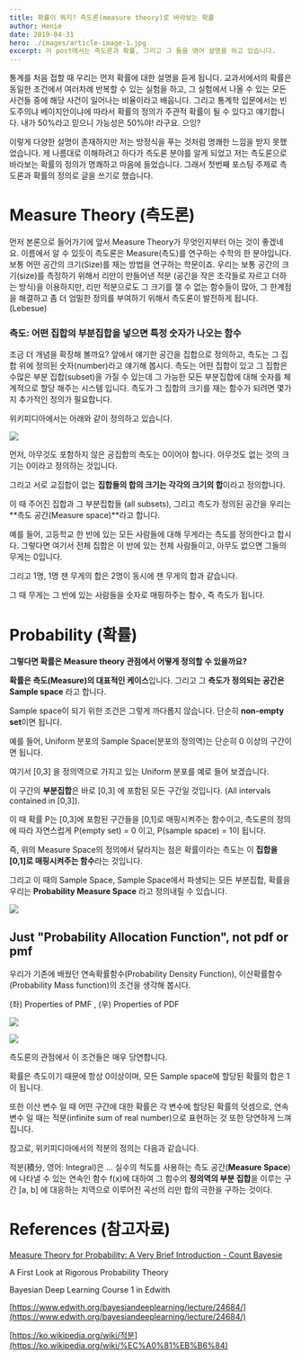 ```yaml
---
title: 확률이 뭐지? 측도론(measure theory)로 바라보는 확률
author: Henie
date: 2019-04-31
hero: ./images/article-image-1.jpg
excerpt: 이 post에서는 측도론과 확률, 그리고 그 둘을 엮어 설명을 하고 있습니다. 
---
```


통계를 처음 접할 때 우리는 먼저 확률에 대한 설명을 듣게 됩니다. 교과서에서의 확률은 동일한 조건에서 여러차례 반복할 수 있는 실험을 하고, 그 실험에서 나올 수 있는 모든 사건들 중에 해당 사건이 일어나는 비율이라고 배웁니다. 그리고 통계학 입문에서는 빈도주의냐 베이지안이냐에 따라서 확률의 정의가 주관적 확률이 될 수 있다고 얘기합니다. 내가 50%라고 믿으니 가능성은 50%야! 라구요. 으잉?

이렇게 다양한 설명이 존재하지만 저는 방정식을 푸는 것처럼 명쾌한 느낌을 받지 못했었습니다. 제 나름대로 이해하려고 하다가 측도론 분야를 알게 되었고 저는 측도론으로 바라보는 확률의 정의가 명쾌하고 마음에 들었습니다. 그래서 첫번째 포스팅 주제로 측도론과 확률의 정의로 글을 쓰기로 했습니다. 

# Measure Theory (측도론)

먼저 본론으로 들어가기에 앞서 Measure Theory가 무엇인지부터 아는 것이 좋겠네요. 이름에서 알 수 있듯이 측도론은 Measure(측도)를 연구하는 수학의 한 분야입니다. 보통 어떤 공간의 크기(Size)를 재는 방법을 연구하는 학문이죠. 우리는 보통 공간의 크기(size)를 측정하기 위해서 리만이 만들어낸 적분 (공간을 작은 조각들로 자르고 더하는 방식)을 이용하지만, 리만 적분으로도 그 크기를 잴 수 없는 함수들이 많아, 그 한계점을 해결하고 좀 더 엄밀한 정의를 부여하기 위해서 측도론이 발전하게 됩니다. (Lebesue)

### 측도: 어떤 집합의 부분집합을 넣으면 특정 숫자가 나오는 함수

조금 더 개념을 확장해 볼까요? 앞에서 얘기한 공간을 집합으로 정의하고, 측도는 그 집합 위에 정의된 숫자(number)라고 얘기해 봅시다. 측도는 어떤 집합이 있고 그 집합은 수많은 부분 집합(subset)을 가질 수 있는데 그 가능한 모든 부분집합에 대해 숫자를 체계적으로 할당 해주는 시스템 입니다. 측도가 그 집합의 크기를 재는 함수가 되려면 몇가지 추가적인 정의가 필요합니다. 

위키피디아에서는 아래와 같이 정의하고 있습니다. 

![](./images/Untitled-6437b51d-8df8-4168-8fe0-0c892f2f2112.png)

먼저, 아무것도 포함하지 않은 공집합의 측도는 0이어야 합니다. 아무것도 없는 것의 크기는 0이라고 정의하는 것입니다. 

그리고 서로 교집합이 없는 **집합들의 합의 크기는 각각의 크기의 합**이라고 정의합니다. 

이 때 주어진 집합과 그 부분집합들 (all subsets), 그리고 측도가 정의된 공간을 우리는 **측도 공간(Measure space)**라고 합니다. 

예를 들어, 고등학교 한 반에 있는 모든 사람들에 대해 무게라는 측도를 정의한다고 합시다. 그렇다면 여기서 전체 집합은 이 반에 있는 전체 사람들이고, 아무도 없으면 그들의 무게는 0입니다. 

그리고 1명, 1명 잰 무게의 합은 2명이 동시에 잰 무게의 합과 같습니다. 

 그 때 무게는 그 반에 있는 사람들을 숫자로 매핑하주는 함수, 즉 측도가 됩니다.

# Probability (확률)

**그렇다면 확률은 Measure theory 관점에서 어떻게 정의할 수 있을까요?** 

**확률은 측도(Measure)의 대표적인 케이스**입니다. 그리고 그 **측도가 정의되는 공간은 Sample space** 라고 합니다. 

Sample space이 되기 위한 조건은 그렇게 까다롭지 않습니다. 단순히 **non-empty set**이면 됩니다. 

예를 들어, Uniform 분포의 Sample Space(분포의 정의역)는 단순히 0 이상의 구간이면 됩니다.  

여기서 [0,3] 을 정의역으로 가지고 있는 Uniform 분포를 예로 들어 보겠습니다. 

이 구간의 **부분집합**은 바로 [0,3] 에 포함된 모든 구간일 것입니다. (All intervals contained in [0,3]).

이 때 확률 P는 [0,3]에 포함된 구간들을 [0,1]로 매핑시켜주는 함수이고, 측도론의 정의에 따라 자연스럽게 P(empty set) = 0 이고,  P(sample space) = 1이 됩니다. 

즉, 위의 Measure Space의 정의에서 달라지는 점은 확률이라는 측도는 이 **집합을 [0,1]로 매핑시켜주는 함수**라는 것입니다. 

그리고 이 때의 Sample Space, Sample Space에서 파생되는 모든 부분집합, 확률을 우리는 **Probability Measure Space** 라고 정의내릴 수 있습니다. 

![](./images/Untitled-bc98b298-2a07-4da0-bd1d-0c9a3f63e588.png)

## Just "Probability Allocation Function", not pdf or pmf

우리가 기존에 배웠던 연속확률함수(Probability Density Function), 이산확률함수(Probability Mass function)의 조건을 생각해 봅시다.  

(좌) Properties of PMF , (우) Properties of PDF

![](./images/Untitled-a3ec72fc-17fd-42ae-858e-efa078c3bb37.png)

![](./images/Untitled-56318b66-e6ad-4cc7-93b8-f62b429d7cbb.png)

측도론의 관점에서 이 조건들은 매우 당연합니다. 

확률은 측도이기 때문에 항상 0이상이며, 모든 Sample space에 할당된 확률의 합은 1이 됩니다. 

또한 이산 변수 일 때 어떤 구간에 대한 확률은 각 변수에 할당된 확률의 덧셈으로, 연속 변수 일 때는 적분(infinite sum of real number)으로 표현하는 것 또한 당연하게 느껴집니다. 

 참고로, 위키피디아에서의 적분의 정의는 다음과 같습니다. 

적분(積分, 영어: Integral)은 ... 실수의 척도를 사용하는 측도 공간(**Measure Space**)에 나타낼 수 있는 연속인 함수 f(x)에 대하여 그 함수의 **정의역의 부분 집합**을 이루는 구간 [a, b] 에 대응하는 치역으로 이루어진 곡선의 리만 합의 극한을 구하는 것이다.

# References (참고자료)

[Measure Theory for Probability: A Very Brief Introduction - Count Bayesie](https://www.countbayesie.com/blog/2015/8/17/a-very-brief-and-non-mathematical-introduction-to-measure-theory-for-probability)

A First Look at Rigorous Probability Theory

Bayesian Deep Learning Course 1 in Edwith 

[https://www.edwith.org/bayesiandeeplearning/lecture/24684/](https://www.edwith.org/bayesiandeeplearning/lecture/24684/)   

[https://ko.wikipedia.org/wiki/적분](https://ko.wikipedia.org/wiki/%EC%A0%81%EB%B6%84)

